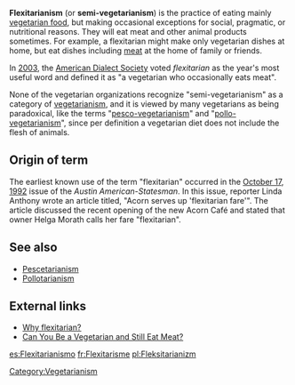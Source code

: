 '''Flexitarianism''' (or '''semi-vegetarianism''') is the practice of eating mainly [[vegetarian food]], but making occasional exceptions for social, pragmatic, or nutritional reasons. They will eat meat and other animal products sometimes. For example, a flexitarian might make only vegetarian dishes at home, but eat dishes including [[meat]] at the home of family or friends.

In [[2003]], the [[American Dialect Society]] voted ''flexitarian'' as the year's most useful word and defined it as "a vegetarian who occasionally eats meat". 

None of the vegetarian organizations recognize "semi-vegetarianism" as a category of [[vegetarianism]], and it is viewed by many vegetarians as being paradoxical, like the terms "[[pescetarianism|pesco-vegetarianism]]" and "[[pollotarianism|pollo-vegetarianism]]", since per definition a vegetarian diet does not include the flesh of animals.   

==Origin of term==
The earliest known use of the term "flexitarian" occurred in the [[October 17]], [[1992]] issue of the ''Austin American-Statesman''. In this issue, reporter Linda Anthony wrote an article titled, "Acorn serves up 'flexitarian fare'". The article discussed the recent opening of the new Acorn Café and stated that owner Helga Morath calls her fare "flexitarian".

==See also==
* [[Pescetarianism]]
* [[Pollotarianism]]

==External links==
* [http://vegetarian.about.com/od/glossary/g/Flexitarian.htm Why flexitarian?]
* [http://www.medicinenet.com/script/main/art.asp?articlekey=52501 Can You Be a Vegetarian and Still Eat Meat?]

[[Category:Vegetarianism]]
[[es:Flexitarianismo]]
[[fr:Flexitarisme]]
[[pl:Fleksitarianizm]]

{{food-stub}}